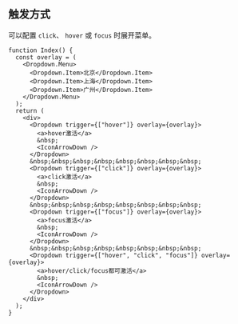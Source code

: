 ## 触发方式

可以配置 `click`、 `hover` 或 `focus` 时展开菜单。

```tsx live=true deps=Dropdown
function Index() {
  const overlay = (
    <Dropdown.Menu>
      <Dropdown.Item>北京</Dropdown.Item>
      <Dropdown.Item>上海</Dropdown.Item>
      <Dropdown.Item>广州</Dropdown.Item>
    </Dropdown.Menu>
  );
  return (
    <div>
      <Dropdown trigger={["hover"]} overlay={overlay}>
        <a>hover激活</a>
        &nbsp;
        <IconArrowDown />
      </Dropdown>
      &nbsp;&nbsp;&nbsp;&nbsp;&nbsp;&nbsp;&nbsp;&nbsp;
      <Dropdown trigger={["click"]} overlay={overlay}>
        <a>click激活</a>
        &nbsp;
        <IconArrowDown />
      </Dropdown>
      &nbsp;&nbsp;&nbsp;&nbsp;&nbsp;&nbsp;&nbsp;&nbsp;
      <Dropdown trigger={["focus"]} overlay={overlay}>
        <a>focus激活</a>
        &nbsp;
        <IconArrowDown />
      </Dropdown>
      &nbsp;&nbsp;&nbsp;&nbsp;&nbsp;&nbsp;&nbsp;&nbsp;
      <Dropdown trigger={["hover", "click", "focus"]} overlay={overlay}>
        <a>hover/click/focus都可激活</a>
        &nbsp;
        <IconArrowDown />
      </Dropdown>
    </div>
  );
}
```
